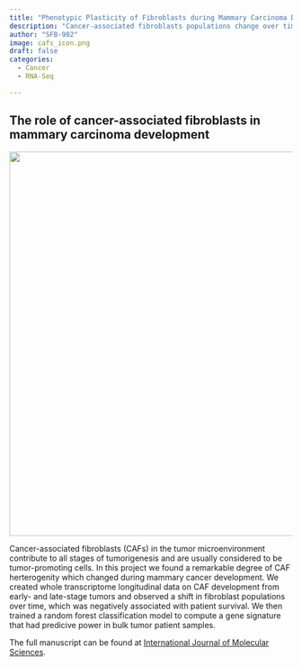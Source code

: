 ```yaml
---
title: "Phenotypic Plasticity of Fibroblasts during Mammary Carcinoma Development"
description: "Cancer-associated fibroblasts populations change over time during mammary carcinoma tumor development"
author: "SFB-902"
image: cafs_icon.png
draft: false
categories:
  - Cancer
  - RNA-Seq

---
```


## The role of cancer-associated fibroblasts in mammary carcinoma development

![](./cafs.png){width="683"}

Cancer-associated fibroblasts (CAFs) in the tumor microenvironment contribute to all stages of tumorigenesis and are usually considered to be tumor-promoting cells. In this project we found a remarkable degree of CAF herterogenity which changed during mammary cancer development. We created whole transcriptome longitudinal data on CAF development from early- and late-stage tumors and observed a shift in fibroblast populations over time, which was negatively associated with patient survival. We then trained a random forest classification model to compute a gene signature that had predicive power in bulk tumor patient samples.

The full manuscript can be found at [International Journal of Molecular Sciences](https://www.mdpi.com/1422-0067/20/18/4438).
